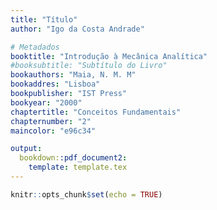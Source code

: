 ```yaml
---
title: "Título"
author: "Igo da Costa Andrade"

# Metadados
booktitle: "Introdução à Mecânica Analítica"
#booksubtitle: "Subtítulo do Livro"
bookauthors: "Maia, N. M. M"
bookaddres: "Lisboa"
bookpublisher: "IST Press"
bookyear: "2000"
chaptertitle: "Conceitos Fundamentais"
chapternumber: "2"
maincolor: "e96c34"

output: 
  bookdown::pdf_document2:
    template: template.tex
---
```


```r
knitr::opts_chunk$set(echo = TRUE)

```

\setcounter{section}{7}
\section{PROBLEMAS}

\begin{enumerate}
  \item Verifique se as seguintes expressões são ou não diferenciais exactas:
  \begin{enumerate}[label=\alph*)]
    \item $dU = x^2y dx + y^2x dy$\\
    \iniSol
      Sejam $A_x = x^2 y$ e $S_y = y^2 x$. Temos que $dU$ será uma diferencial exata se, e somente se, $$\dfrac{\partial A_x}{\partial y} = \dfrac{\partial A_y}{\partial x}.$$ Façamos:
      \begin{align*}
        \begin{cases}
          \dfrac{\partial A_x}{\partial y} = x^2\\
          \dfrac{\partial A_y}{\partial y} = y^2
        \end{cases}
        \Rightarrow \dfrac{\partial A_x}{\partial y} \neq \dfrac{\partial A_y}{\partial x}
      \end{align*}
      Portanto, $dU = x^2y dx + y^2x dy$ não é uma diferencial exata.
    \fimSol
    %%
    \item $dU = xy^2 dx + x^2 y dy$\\
    \iniSol
      Sejam $A_x = xy^2$ e $A_y = x^2 y$. Façamos:
      \begin{align*}
        \begin{cases}
          \dfrac{\partial A_x}{\partial y} = xy\\
          \dfrac{\partial A_y}{\partial x} = xy
        \end{cases}
        \Rightarrow \dfrac{\partial A_x}{\partial y} = \dfrac{\partial A_y}{\partial x}
      \end{align*}
      Portanto, $dU = xy^2 dx + x^2 y dy$ é uma diferencial exata, ou seja, $$dU = \dfrac{\partial U}{\partial x} dx + \dfrac{\partial U}{\partial y} dy,$$
      em que $\dfrac{\partial U}{\partial x} = A_x = x y^2$ e $\dfrac{\partial U}{\partial y} = A_y = x^2 y$. A fim de determinar $U = U(x, y)$, façamos:
      \begin{align}
        \dfrac{\partial U}{\partial x} = xy^2 &\Rightarrow U(x, y) = \int xy^2 dx = \dfrac{x^2 y ^2}{2} \nonumber\\
        &\Rightarrow U(x, y) = \dfrac{x^2 y^2}{2} + f(y) \label{eq:U-fy}\\
        \dfrac{\partial U}{\partial y} = x^2 y & \Rightarrow U(x, y) = \int x^2 y dy \nonumber\\
        &\Rightarrow U(x, y) = \dfrac{x^2 y^2}{2} + g(x) \label{eq:U-gx}
      \end{align}
      Comparando os resultados em (\ref{eq:U-fy}) e (\ref{eq:U-gx}), devemos ter:
      $$
      f(y) \equiv g(x) \Rightarrow f(y) = g(x) = \text{cte.}
      $$
      Finalmente, $$U(x, y) = \dfrac{x^2 y^2}{2} + \text{cte.}$$
  
    \fimSol
  \end{enumerate}
  %%
  \item Mostre que as seguintes forças são conservativas:
    \begin{enumerate}[label=\alph*)]
      \item $\vet{F} = \dfrac{3}{5}x^2 y^5 \ux + x^3y^4 \uy$\\
      \iniSol
        Uma força $\vet{F}$ é conservativa quando seu rotacional for identicamente nulo, ou seja, $\text{rot} \vet{F} = \vet{0}$. Assim, 
        \begin{align*}
          \text{rot}\;\vet{F} &= 
          \begin{vmatrix}
            \ux & \uy & \uz\\
            \frac{\partial}{\partial x} & \frac{\partial}{\partial y} & \frac{\partial}{\partial z}\\
            \frac{3}{5}x^2y^5 & x^3y^4 & 0
          \end{vmatrix}\\
          &= \ux \left[\frac{\partial}{\partial y} (0) - \frac{\partial}{\partial z} (x^3y^4)\right] - \uy \left[\dfrac{\partial}{\partial x} (0) - \frac{\partial}{\partial z} \left(\frac{3}{5}x^2y^5\right)\right] + \uz \left[\frac{\partial}{\partial x} (x^3y^4) - \frac{\partial}{\partial y} \left(\frac{3}{5} x^2 y^5\right)\right]\\
          &= \ux (0 - 0) - \uy (0 - 0) + \uz (3x^2y^4 - 3x^2 y^4) \\
          &= 0\ux + 0\uy + 0\uz = \vet{0}
        \end{align*}
      \fimSol
      %%
      \item $\vet{F} = xy^3 \ux + \dfrac{3}{2}x^2 y^2 \uy$\\
      \iniSol
        \begin{align*}
          \text{rot}\;\vet{F} &=
          \begin{vmatrix}
            \ux & \uy & \uz\\
            \frac{\partial}{\partial x} & \frac{\partial}{\partial y} & \frac{\partial}{\partial z}\\
            xy^3 & \frac{3}{2}x^2y^2 & 0
          \end{vmatrix}\\
          &= \ux \left[\dfrac{\partial}{\partial y} (0) - \frac{\partial}{\partial z} \left(\frac{3}{2}x^2y^2\right)\right] + \uy \left[\frac{\partial}{\partial z} (xy^3) - \frac{\partial}{\partial x} (0)\right] + \uz \left[\frac{\partial}{\partial x} \left(\frac{3}{2}x^2y^2\right)- \frac{\partial}{\partial y} (xy^3)\right]\\
          &= \ux (0 - 0) + \uy(0 - 0) + \uz(3xy^2 - 3xy^2)\\
          &= \vet{0}
        \end{align*}
      \fimSol
    \end{enumerate}
    %%
    \item Seja uma força $\vet{F} = 3x^2yz \ux + 3xy^2z \uy + 3xyz^2 \uz$. Calcule a expressão do trabalho elementar efectuado por esta força. Vefifique se esta força é conservativa.\\
    \iniSol
      Seja $\vet{r} = z \ux + y \uy + z \uz \Rightarrow d\vet{r} = dx \ux + dy \uy + dz \uz$. Assim, o trabalho elementar da força dada será:
      \begin{align*}
        \overline{dW} &= \vet{F} \cdot d\vet{r} \\
        &= \left(3x^2yz \ux + 3xy^2z \uy + 3xyz^2 \uz\right) \cdot (dx \ux + dy \uy + dz \uz)\\
        &= 3x^2yz dx + 3xy^2z dy + 3xyz^2 dz
      \end{align*}
      %%
      Para verificar se a força $\vet{F}$ é conservativa, calculemos o seu rotacional:
      \begin{align*}
        \text{rot}\;\vet{F} = 
        \begin{vmatrix}
          \ux & \uy & \uz\\
          \frac{\partial}{\partial x} & \frac{\partial}{\partial y} & \frac{\partial}{\partial z}\\
          F_x & F_y & F_z
        \end{vmatrix}
        &= \ux \left(\frac{\partial F_z}{\partial y} - \frac{\partial F_y}{\partial z}\right) + \uy \left(\dfrac{\partial F_x}{\partial z} - \dfrac{\partial Fz }{\partial x}\right) + \uz \left(\frac{\partial F_y}{\partial x} - \frac{\partial F_x}{\partial y}\right)\\
        &= \ux (3xz^2 - 3xy^2) + \uy (3x^2y - 3yz^2) + \uz (3y^2 z - 3x^2 z)\\
        &= -3x(y^2 - z^2)\ux - 3y(z^2 - x^2) -3z(x^2 - y^2)
      \end{align*}
      %%
      Como $\text{rot}\;\vet{F} \neq \vet{0}$, a força $\vet{F}$ não é conservativa.
    \fimSol
    %%
    \item Mostre que:
    \begin{enumerate}[label=\alph*)]
      \item $\ddot{x}dx = d\left(\frac{1}{2}\dot{x}^2\right)$\\
      \iniSol
        Sejam $x = x(t)$ e $du = \ddot{x}dx$. Então,
        \begin{align*}
          du = \ddot{x}dx &\Rightarrow \dfrac{du}{dt} = \ddot{x}\dfrac{dx}{dt} \Rightarrow \dfrac{du}{dt} = \ddot{x}\dot{x} \Rightarrow \dfrac{du}{dt} = \dfrac{d (\dot{x})}{dt} \dot{x}\\
          &\Rightarrow \dfrac{du}{dt} = \dfrac{1}{2}\dfrac{d (\dot{x})}{dt} \dot{x} + \dfrac{1}{2}\dfrac{d (\dot{x})}{dt} \dot{x}\\
          &\Rightarrow \dfrac{du}{dt} = \dfrac{1}{2}\dfrac{d (\dot{x})}{dt} \dot{x} + \dfrac{1}{2} \dot{x} \dfrac{d (\dot{x})}{dt} \\
          &\Rightarrow \dfrac{du}{dt} = \dfrac{1}{2} \dfrac{d}{dt} \left(\dot{x} \dot{x}\right) = \dfrac{d}{dt}\left(\dfrac{1}{2}\dot{x}^2\right)\\
          &\Rightarrow du = d \left(\dfrac{1}{2}\dot{x}^2\right)\\
          &\Rightarrow \ddot{x}dx = d \left(\dfrac{1}{2}\dot{x}^2\right)
        \end{align*}
      \fimSol
      %%
      \item $d\left(\dot{x}^2\right) = 2\dot{x}\ddot{x}dt$\\
      \iniSol
        \begin{align*}
          \dfrac{d}{dt}\left(\dot{x}^2\right) = 2 \dot{x} \dfrac{d}{dt}(\dot{x}) = 2 \dot{x} \ddot{x} \Rightarrow d\left(\dot{x}^2\right) = 2 \dot{x} \ddot{x} dt
        \end{align*}
      \fimSol
    \end{enumerate}
    %%
    \item Num pêndulo simples (Figura 2.14) mostre que a energia potencial pode ser dada quer por $V = -mgl \cos{\theta}$, quer por $V = mgl (1 - \cos{\theta})$. Justifique.
    %%
    \begin{figure}[H]
      \centering
      \begin{tikzpicture}
        \fill [pattern = north east lines] (-1.5,0) rectangle ++(3,.3);
        \draw[thick] (-1.5,0) -- ++(3,0);
        \draw[thick] (0, 0) -- (`r 3*sin(40*pi/180)`, `r -3*cos(40*pi/180)`) node[midway, above, xshift=2pt] {$l$};
        \filldraw[thick, black] (`r 3*sin(40*pi/180)`, `r -3*cos(40*pi/180)`) circle (`r 0.15`) node[right, xshift=5pt] {$m$};
        \draw[thick, -latex] (0, -2) arc (270:`r 270+40`:2) node[midway, below] {$\theta$};
        \draw[thick] (0, 0) -- (0, -3);
        \node at (0, 0.8) {Figura 2.14};
      \end{tikzpicture}
    \end{figure}
    %%
    \iniSol
      \textbf{Caso I}: Consideremos inicialmente um referencial cuja origem está situada no ponto de suspensão do pêndulo, conforme mostrado abaixo. Esse ponto coresponderá à origem da energia potencial gravitacional, 
    \begin{figure}[H]
      \centering
      \begin{tikzpicture}
        \fill [pattern = north east lines] (-1.5,0) rectangle ++(3,.3);
        \draw[thick] (-1.5,0) -- ++(3,0);
        \draw[thick] (0, 0) -- (`r 3*sin(40*pi/180)`, `r -3*cos(40*pi/180)`);
        \filldraw[thick, black] (`r 3*sin(40*pi/180)`, `r -3*cos(40*pi/180)`) circle (`r 0.15`) node[mainColor, right, xshift=5pt] {$A$};
        \draw[thick, -latex] (0, -1.5) arc (270:`r 270+40`:1.5) node[midway, below] {$\theta$};
        \draw[thick] (0, 0) -- (0, -3);
        \node at (0, 0.8) {Caso I};
        %%%
        \draw[mainColor, ultra thick, -latex] (2, -.5) -- (2, -1.5) node[midway, right] {$\vet{g}$};
        \draw[mainColor, thick, latex-latex] (-1.0, -1.5) node[below] {$x$} -- (-2.0,-1.5) -- (-2, -0.5) node[left] {$y$};
        \node[mainColor, below, xshift=-6pt] at (0, 0) {$O$};
        \draw[dashed, mainColor, thick] (0, `r -3*cos(40*pi/180)`) -- (`r 3*sin(40*pi/180)`, `r -3*cos(40*pi/180)`);
        \draw [mainColor] (0, `r -3*cos(40*pi/180)`) rectangle ++(0.15, 0.15);
        \draw[latex-latex, mainColor, thick] (-0.5, `r -3*cos(40*pi/180)`) -- (-0.5, 0) node[midway, left] {$l\cos{\theta}$};
        \draw[thick, mainColor] (0, `r -3*cos(40*pi/180)`) -- (-0.6, `r -3*cos(40*pi/180)`);
      \end{tikzpicture}
    \end{figure}
    %%
    A energia potencial no ponto $A$ é dada por:
    $$
    V = -\int_{O}^{A} dW = -\int_{O}^{A} (F_x dx + F_y dy + F_z dz) 
    $$
    em que $F_x = 0$, $F_y = -mg$ e $F_z = 0$. Portanto,
    \begin{align*}
      V &= -\int_{O}^{A} (-mg)\; dy = mg \int_{0}^{-l\cos{\theta}} dy\\
      V &= -mgl\cos{\theta}
    \end{align*}
    %%
    \textbf{Caso II}: Como segunda opção, podemos fixar os eixos coordenados no ponto de equilíbio do pêndulo, conforme mostrado abaixo. Esse ponto corresponderá ao valor nulo da energia potencial.
    \begin{figure}[H]
      \centering
      \begin{tikzpicture}
        \fill [pattern = north east lines] (-1.5,0) rectangle ++(3,.3);
        \draw[thick] (-1.5,0) -- ++(3,0);
        \draw[thick] (0, 0) -- (`r 3*sin(40*pi/180)`, `r -3*cos(40*pi/180)`);
        \filldraw[thick, black] (`r 3*sin(40*pi/180)`, `r -3*cos(40*pi/180)`) circle (`r 0.15`) node[mainColor, right, xshift=5pt] {$A$};
        \draw[thick, -latex] (0, -1.5) arc (270:`r 270+40`:1.5) node[midway, below] {$\theta$};
        \draw[dashed, thick] (0, 0) -- (0, -3) circle (`r 0.15`);
        \node at (0, 0.8) {Caso II};
        %%%
        \draw[mainColor, ultra thick, -latex] (2, -.5) -- (2, -1.5) node[midway, right] {$\vet{g}$};
        \draw[mainColor, thick, latex-latex] (-1.0, -1.5) node[below] {$x$} -- (-2.0,-1.5) -- (-2, -0.5) node[left] {$y$};
        \node[mainColor, below, xshift=-8pt] at (0, -3) {$O$};
        \draw[dashed, mainColor, thick] (0, `r -3*cos(40*pi/180)`) -- (`r 3*sin(40*pi/180)`, `r -3*cos(40*pi/180)`) -- (0, -3) -- cycle;
        \draw [mainColor] (0, `r -3*cos(40*pi/180)`) rectangle ++(0.15, 0.15);
        \draw[latex-latex, mainColor, thick] (-0.5, `r -3*cos(40*pi/180)`) -- (-0.5, -3) node[midway, left] {$l(1 - \cos{\theta})$};
        \draw[thick, mainColor] (0, -3) -- (-0.6, -3);
        \draw[thick, mainColor] (0, `r -3*cos(40*pi/180)`) -- (-0.6, `r -3*cos(40*pi/180)`);
      \end{tikzpicture}
    \end{figure}
    A energia potencial no ponto $A$ será:
    \begin{align*}
      V &= -\int_{O}^{A} dW = - \int_{0}^{l(1-\cos{\theta})} (-mg)\; dy = mg\left[l(1-cos{\theta}) - 0\right]\\
      V &= mgl (1 - \cos{\theta})
    \end{align*}
    \fimSol
    %%
    \item Supondo que $dV = kxdx$, determine:
    \begin{enumerate}[label=\alph*)]
      \item a derivada de $V$ em ordem a $x$;\\
      \iniSol
      %%
      $$
      \dfrac{dV}{dx} = kx \dfrac{dx}{dx} = kx
      $$
      \fimSol
      %%
      \item a derivada de $V$ em ordem ao tempo;\\
      \iniSol
      %%
      $$
      \dfrac{dV}{dt} = kx \dfrac{dx}{dt} = kx\dot{x}
      $$
      \fimSol
      %%
      \item o valor de $dV$ no intervalo de tempo $dt$.\\
      \iniSol
      %%
      $$\dfrac{dV}{dt} = kx\dot{x} \Rightarrow dV = kx\dot{x} dt$$
      \fimSol
    \end{enumerate}
\end{enumerate}